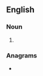 ==English==

===Noun===
{{head|en|noun plural form}}

# {{plural of|lyceum|lang=en}}

===Anagrams===
* {{anagrams|en|a=celmsuy|cymules|muscley}}